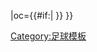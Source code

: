 {{fb team |t=奧特格寧蘭 |tan=奧特格寧蘭足球會 |tc=NOR |abb={{#if:{{{abb|}}}|ODD{{0}}}} |oc={{#if:{{{oc|}}}|{{{oc}}} }} }}<!--
--><noinclude>[[Category:足球模板]]</noinclude>